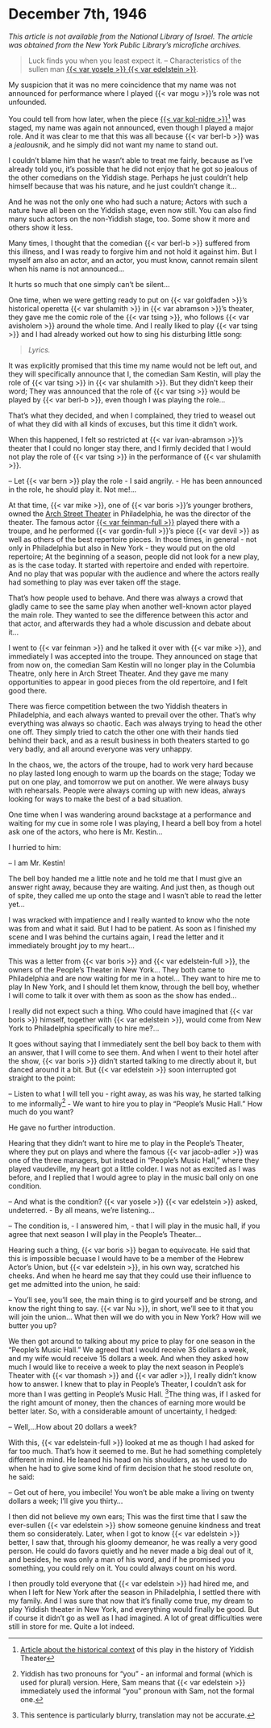# December 7th, 1946

_This article is not available from the National Library of Israel. The article was obtained from the New York Public Library's microfiche archives._

> Luck finds you when you least expect it. -- Characteristics of the sullen man [{{< var yosele >}} {{< var edelstein >}}](https://www.museumoffamilyhistory.com/yt/lex/E/edelstein-joseph.htm).


My suspicion that it was no mere coincidence that my name was not announced for performance where I played {{< var mogu >}}'s role was not unfounded.

You could tell from how later, when the piece [{{< var kol-nidre >}}](https://digitalcollections.nypl.org/items/510d47da-db4b-a3d9-e040-e00a18064a99)^[[Article about the historical context](https://ingeveb.org/articles/kol-nidre-and-the-making-of-the-jewish-theatre-audience) of this play in the history of Yiddish Theater] was staged, my name was again not announced, even though I played a major role. And it was clear to me that this was all because {{< var berl-b >}} was a _jealousnik_, and he simply did not want my name to stand out.

I couldn't blame him that he wasn't able to treat me fairly, because as I've already told you, it's possible that he did not enjoy that he got so jealous of the other comedians on the Yiddish stage. Perhaps he just couldn't help himself because that was his nature, and he just couldn't change it...

And he was not the only one who had such a nature; Actors with such a nature have all been on the Yiddish stage, even now still. You can also find many such actors on the non-Yiddish stage, too. Some show it more and others show it less.

Many times, I thought that the comedian {{< var berl-b >}} suffered from this illness, and I was ready to forgive him and not hold it against him. But I myself am also an actor, and an actor, you must know, cannot remain silent when his name is not announced...

It hurts so much that one simply can't be silent...

One time, when we were getting ready to put on {{< var goldfaden >}}'s historical operetta {{< var shulamith >}} in {{< var abramson >}}'s theater, they gave me the comic role of the {{< var tsing >}}, who follows {{< var avisholem >}} around the whole time. And I really liked to play {{< var tsing >}} and I had already worked out how to sing his disturbing little song:

> _Lyrics._

It was explicitly promised that this time my name would not be left out, and they will specifically announce that I, the comedian Sam Kestin, will play the role of {{< var tsing >}} in {{< var shulamith >}}. But they didn't keep their word; They was announced that the role of {{< var tsing >}} would be played by {{< var berl-b >}}, even though I was playing the role...

That's what they decided, and when I complained, they tried to weasel out of what they did with all kinds of excuses, but this time it didn't work.

When this happened, I felt so restricted at {{< var ivan-abramson >}}'s theater that I could no longer stay there, and I firmly decided that I would not play the role of {{< var tsing >}} in the performance of {{< var shulamith >}}.

-- Let {{< var bern >}} play the role - I said angrily. - He has been announced in the role, he should play it. Not me!...

At that time, {{< var mike >}}, one of {{< var boris >}}'s younger brothers, owned the [Arch Street Theater](https://en.wikipedia.org/wiki/Arch_Street_Theatre) in Philadelphia, he was the director of the theater. The famous actor [{{< var feinman-full >}}](https://www.museumoffamilyhistory.com/yt/lex/F/feinman-sigmund.htm) played there with a troupe, and he performed {{< var gordin-full >}}'s piece {{< var devil >}} as well as others of the best repertoire pieces. In those times, in general - not only in Philadelphia but also in New York - they would put on the old repertoire; At the beginning of a season, people did not look for a new play, as is the case today. It started with repertoire and ended with repertoire. And no play that was popular with the audience and where the actors really had something to play was ever taken off the stage.

That's how people used to behave. And there was always a crowd that gladly came to see the same play when another well-known actor played the main role. They wanted to see the difference between this actor and that actor, and afterwards they had a whole discussion and debate about it...

I went to {{< var feinman >}} and he talked it over with {{< var mike >}}, and immediately I was accepted into the troupe. They announced on stage that from now on, the comedian Sam Kestin will no longer play in the Columbia Theatre, only here in Arch Street Theater. And they gave me many opportunities to appear in good pieces from the old repertoire, and I felt good there.

There was fierce competition between the two Yiddish theaters in Philadelphia, and each always wanted to prevail over the other. That's why everything was always so chaotic. Each was always trying to head the other one off. They simply tried to catch the other one with their hands tied behind their back, and as a result business in both theaters started to go very badly, and all around everyone was very unhappy.

In the chaos, we, the actors of the troupe, had to work very hard because no play lasted long enough to warm up the boards on the stage; Today we put on one play, and tomorrow we put on another. We were always busy with rehearsals. People were always coming up with new ideas, always looking for ways to make the best of a bad situation.

One time when I was wandering around backstage at a performance and waiting for my cue in some role I was playing, I heard a bell boy from a hotel ask one of the actors, who here is Mr. Kestin...

I hurried to him:

-- I am Mr. Kestin!

The bell boy handed me a little note and he told me that I must give an answer right away, because they are waiting. And just then, as though out of spite, they called me up onto the stage and I wasn't able to read the letter yet...

I was wracked with impatience and I really wanted to know who the note was from and what it said. But I had to be patient. As soon as I finished my scene and I was behind the curtains again, I read the letter and it immediately brought joy to my heart...

This was a letter from {{< var boris >}} and {{< var edelstein-full >}}, the owners of the People's Theater in New York... They both came to Philadelphia and are now waiting for me in a hotel... They want to hire me to play In New York, and I should let them know, through the bell boy, whether I will come to talk it over with them as soon as the show has ended...


I really did not expect such a thing. Who could have imagined that {{< var boris >}} himself, together with {{< var edelstein >}}, would come from New York to Philadelphia specifically to hire me?...

It goes without saying that I immediately sent the bell boy back to them with an answer, that I will come to see them. And when I went to their hotel after the show, {{< var boris >}} didn't started talking to me directly about it, but danced around it a bit. But {{< var edelstein >}} soon interrupted got straight to the point:

-- Listen to what I will tell you - right away, as was his way, he started talking to me informally^[Yiddish has two pronouns for "you" - an informal and formal (which is used for plural) version. Here, Sam means that {{< var edelstein >}} immediately used the informal "you" pronoun with Sam, not the formal one.] - We want to hire you to play in "People's Music Hall." How much do you want?

He gave no further introduction.

Hearing that they didn't want to hire me to play in the People's Theater, where they put on plays and where the famous {{< var jacob-adler >}} was one of the three managers, but instead in "People's Music Hall," where they played vaudeville, my heart got a little colder. I was not as excited as I was before, and I replied that I would agree to play in the music ball only on one condition.

-- And what is the condition? {{< var yosele >}} {{< var edelstein >}} asked, undeterred. - By all means, we're listening...

-- The condition is, - I answered him, - that I will play in the music hall, if you agree that next season I will play in the People's Theater...

Hearing such a thing, {{< var boris >}} began to equivocate. He said that this is impossible becuase I would have to be a member of the Hebrew Actor's Union, but {{< var edelstein >}}, in his own way, scratched his cheeks. And when he heard me say that they could use their influence to get me admitted into the union, he said:

-- You'll see, you'll see, the main thing is to gird yourself and be strong, and know the right thing to say. {{< var Nu >}}, in short, we'll see to it that you will join the union... What then will we do with you in New York? How will we butter you up?

We then got around to talking about my price to play for one season in the "People's Music Hall." We agreed that I would receive 35 dollars a week, and my wife would receive 15 dollars a week. And when they asked how much I would like to receive a week to play the next season in People's Theater with {{< var thomash >}} and {{< var adler >}}, I really didn't know how to answer. I knew that to play in People's Theater, I couldn't ask for more than I was getting in People's Music Hall. ^[This sentence is particularly blurry, translation may not be accurate.]The thing was, if I asked for the right amount of money, then the chances of earning more would be better later. So, with a considerable amount of uncertainty, I hedged:

-- Well,...How about 20 dollars a week?

With this, {{< var edelstein-full >}} looked at me as though I had asked for far too much. That's how it seemed to me. But he had something completely different in mind. He leaned his head on his shoulders, as he used to do when he had to give some kind of firm decision that he stood resolute on, he said:

-- Get out of here, you imbecile! You won't be able make a living on twenty dollars a week; I'll give you thirty...

I then did not believe my own ears; This was the first time that I saw the ever-sullen {{< var edelstein >}} show someone genuine kindness and treat them so considerately. Later, when I got to know {{< var edelstein >}} better, I saw that, through his gloomy demeanor, he was really a very good person. He could do favors quietly and he never made a big deal out of it, and besides, he was only a man of his word, and if he promised you something, you could rely on it. You could always count on his word.

I then proudly told everyone that {{< var edelstein >}} had hired me, and when I left for New York after the season in Philadelphia, I settled there with my family. And I was sure that now that it's finally come true, my dream to play Yiddish theater in New York, and everything would finally be good. But if course it didn't go as well as I had imagined. A lot of great difficulties were still in store for me. Quite a lot indeed.
